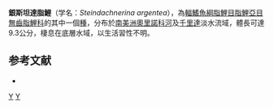 {{Speciesbox 
| taxon = Steindachnerina argentea
| status = NE
| status_system = IUCN3.1
| authority = [[Gill|Gill]], 1858
| synonyms = *''Curimatus argenteusa''<br /><small>Gill, 1858</small>
*''Curimata argentea''<br /><small>Gill, 1858</small>
}}
'''銀斯坦達脂鯉'''（学名：''Steindachnerina argentea''），為[[輻鰭魚綱|輻鰭魚綱]][[脂鯉目|脂鯉目]][[脂鯉亞目|脂鯉亞目]][[無齒脂鯉科|無齒脂鯉科]]的其中一個[[種|種]]，分布於[[南美洲|南美洲]][[奧里諾科河|奧里諾科河]]及[[千里達|千里達]]淡水流域，體長可達9.3公分，棲息在底層水域，以生活習性不明。

==参考文献==
{{refbegin}}
*{{FishBase_species|genus=Steindachnerina|species=argentea|year=2013|month=8}}
{{refend}}
{{Taxonbar|from=Q5603438}}

[[Category:斯坦達脂鯉屬|Y]]
[[Category:1858年描述的鱼类|Y]]


{{魚類小作品}}